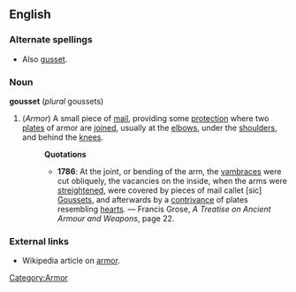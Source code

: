 ==English==
===Alternate spellings===
* Also [[gusset]].
===Noun===
'''gousset''' (''plural'' goussets)
#(''Armor'') [[Category:Armor]] A small piece of [[mail]], providing some [[protection]] where two [[plate]]s of armor are [[join]]ed, usually at the [[elbow]]s, under the [[shoulder]]s, and behind the [[knee]]s.
#:'''Quotations'''
#:*'''1786''': At the joint, or bending of the arm, the [[vambrace]]s were cut obliquely, the vacancies on the inside, when the arms were [[streighten]]ed, were covered by pieces of mail callet [sic] [[Goussets]], and afterwards by a [[contrivance]] of plates resembling [[heart]]s. &mdash; Francis Grose, ''A Treatise on Ancient Armour and Weapons'', page 22.
===External links===
*Wikipedia article on [[w:armor|armor]].